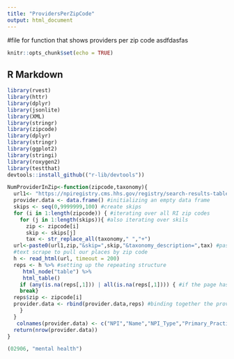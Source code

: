 ```yaml
---
title: "ProvidersPerZipCode"
output: html_document
---
```


#file for function that shows providers per zip code
asdfdasfas 

```r
knitr::opts_chunk$set(echo = TRUE)
```

## R Markdown

```r
library(rvest)
library(httr)
library(dplyr)
library(jsonlite)
library(XML)
library(stringr)
library(zipcode)
library(dplyr)
library(stringr)
library(ggplot2)
library(stringi)
library(roxygen2)
library(testthat)
devtools::install_github(("r-lib/devtools"))
```
  

```r
NumProviderInZip<-function(zipcode,taxonomy){
  url1<- "https://npiregistry.cms.hhs.gov/registry/search-results-table?addressType=ANY&postal_code=" #setting the url to scrape from
  provider.data <- data.frame() #initializing an empty data frame
  skips <- seq(0,9999999,100) #create skips
  for (i in 1:length(zipcode)) { #iterating over all RI zip codes
    for (j in 1:length(skips)){ #also iterating over skils
      zip <- zipcode[i]
      skip <- skips[j]
      tax <- str_replace_all(taxonomy," ","+")
  url<-paste0(url1,zip,"&skip=",skip,"&taxonomy_description=",tax) #pasting the url, with the rhode island zip code and including the skips
  #text scrape to pull our places by zip code
  h <- read_html(url, timeout = 200)
  reps <- h %>% #setting up the repeating structure
     html_node("table") %>%
     html_table()
    if (any(is.na(reps[,1])) | all(is.na(reps[,1]))) { #if the page has no physicians, move to next zip code
    break}
  reps$zip <- zipcode[i]
  provider.data <- rbind(provider.data,reps) #binding together the provider data and reps data
    }
  }
   colnames(provider.data) <- c("NPI","Name","NPI_Type","Primary_Practice_Address","Phone","Primary_Taxonomy","zipcode")
  return(nrow(provider.data))
}

```

```r
(02906, "mental health")

```